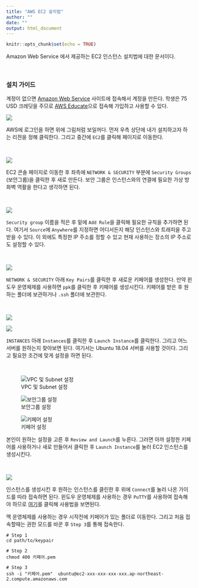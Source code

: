 ---
title: "AWS EC2 설치법"
author: ""
date: ""
output: html_document
---

```{r setup, include=FALSE}
knitr::opts_chunk$set(echo = TRUE)
```


Amazon Web Service 에서 제공하는 EC2 인스턴스 설치법에 대한 문서이다.  

<br>

### 설치 가이드  

계정이 없으면 [Amazon Web Service](https://aws.amazon.com/) 사이트에 접속해서 계정을 만든다.  학생은 75 USD 크레딧을 주므로 [AWS Educate](https://aws.amazon.com/education/awseducate/)으로 접속해 가입하고 사용할 수 있다. 


![](pics/ec2/one.png)  

AWS에 로그인을 하면 위에 그림처럼 보일꺼다. 먼저 우측 상단에 내가 설치하고자 하는 리젼을 정해 클릭한다. 그리고 중간에 `EC2`를 클릭해 페이지로 이동한다.


<br>


![](pics/ec2/two.png)  

EC2 콘솔 페이지로 이동한 후 좌측에 `NETWORK & SECURITY` 부분에 `Security Groups` (보안그룹)을 클릭한 후 새로 만든다. 보안 그룹은 인스턴스와의 연결에 필요한 가상 방화벽 역활을 한다고 생각하면 된다. 


<br>


![](pics/ec2/three.png)  

`Security group` 이름을 적은 후 밑에 `Add Rule`을 클릭해 필요한 규칙을 추가하면 된다. 여기서 `Source`에 `Anywhere`를 지정하면 어디서든지 해당 인스턴스와 트래피을 주고 받을 수 있다. 이 외에도 특정한 IP 주소를 정할 수 있고 현재 사용하는 장소의 IP 주소로도 설정할 수 있다.


<br>


![](pics/ec2/four.png)  

`NETWORK & SECURITY` 아래 `Key Pairs`를 클릭한 후 새로운 키페어를 생성한다. 만약 윈도우 운영체제를 사용하면 `ppk`를 클릭한 후 키페어를 생성시킨다. 키페어를 받은 후 원하는 폴더에 보관하거나 `.ssh` 폴더에 보관한다.


<br>


![](pics/ec2/five.png)  

![](pics/ec2/six.png)  

`INSTANCES` 아래 `Instances`를 클릭한 후 `Launch Instance`를 클릭한다. 그리고 어느 서버를 원하는지 찾아보면 된다. 여기서는 Ubuntu 18.04 서버를 사용할 것이다. 그리고 필요한 조건에 맞게 설정을 하면 된다.


<br>

![VPC 및 Subnet 설정](pics/ec2/seven.png)  

![보안그룹 설정](pics/ec2/eight.png)  

![키페어 설정](pics/ec2/nine.png)  

본인이 원하는 설정을 고른 후 `Review and Launch`를 누른다. 그러면 아까 설정한 키페어를 사용하거나 새로 만들어서 클릭한 후 `Launch Instance`를 눌러 EC2 인스턴스를 생성시킨다.


<br>


![](pics/ec2/ten.png)  

인스턴스를 생성시킨 후 원하는 인스턴스를 클린한 후 위에 `Connect`를 눌러 나온 가이드를 따라 접속하면 된다. 윈도우 운영체제를 사용하는 경우 `PuTTY`를 사용하여 접속해야 하므로 [여기](https://docs.aws.amazon.com/AWSEC2/latest/UserGuide/putty.html)를 클릭해 사용법을 보면된다. 

맥 운영체제를 사용하는 경우 시작전에 키페어가 있는 폴더로 이동한다. 그리고 처음 접속할때는 권한 모드를 바꾼 후 `Step 3`를 통해 접속한다.

```
# Step 1
cd path/to/keypair

# Step 2
chmod 400 키페어.pem

# Step 3
ssh -i "키페어.pem"  ubuntu@ec2-xxx-xxx-xxx-xxx.ap-northeast-2.compute.amazonaws.com

```